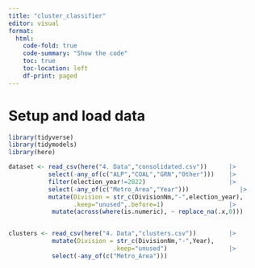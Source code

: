 ```yaml
---
title: "cluster_classifier"
editor: visual
format:
  html:
    code-fold: true
    code-summary: "Show the code"
    toc: true
    toc-location: left
    df-print: paged
---
```


# Setup and load data

```r
library(tidyverse)
library(tidymodels)
library(here)
```

```r
dataset <- read_csv(here("4. Data","consolidated.csv"))      |>
           select(-any_of(c("ALP","COAL","GRN","Other")))    |>
           filter(election_year!=2022)                       |>
           select(-any_of(c("Metro_Area","Year")))              |>
           mutate(Division = str_c(DivisionNm,"-",election_year),
                  .keep="unused",.before=1)                  |>
            mutate(across(where(is.numeric), ~ replace_na(.x,0)))


clusters <- read_csv(here("4. Data","clusters.csv"))         |>
            mutate(Division = str_c(DivisionNm,"-",Year),
                             .keep="unused")                 |>
            select(-any_of(c("Metro_Area")))
```


